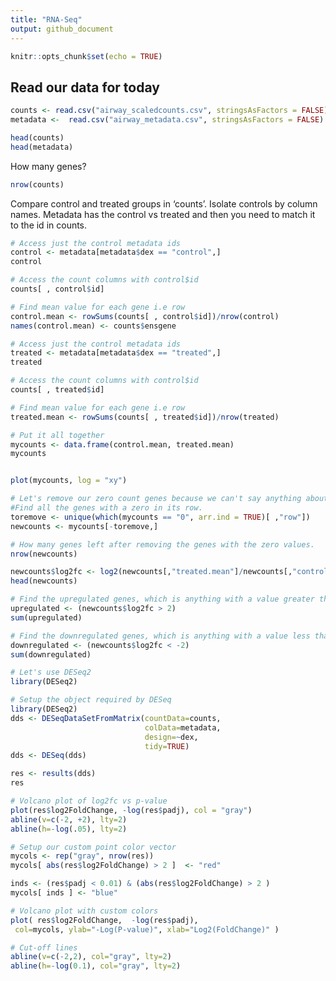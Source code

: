 ```yaml
---
title: "RNA-Seq"
output: github_document
---
```


```r
knitr::opts_chunk$set(echo = TRUE)
```

## Read our data for today

```r
counts <- read.csv("airway_scaledcounts.csv", stringsAsFactors = FALSE)
metadata <-  read.csv("airway_metadata.csv", stringsAsFactors = FALSE)
```

```r
head(counts)
head(metadata)
```

How many genes?

```r
nrow(counts)
```

Compare control and treated groups in 'counts'.
Isolate controls by column names. Metadata has the control vs treated and then you need to match it to
the id in counts.

```r
# Access just the control metadata ids
control <- metadata[metadata$dex == "control",]
control
```

```r
# Access the count columns with control$id
counts[ , control$id]
```

```r
# Find mean value for each gene i.e row
control.mean <- rowSums(counts[ , control$id])/nrow(control)
names(control.mean) <- counts$ensgene
```

```r
# Access just the control metadata ids
treated <- metadata[metadata$dex == "treated",]
treated
```

```r
# Access the count columns with control$id
counts[ , treated$id]
```

```r
# Find mean value for each gene i.e row
treated.mean <- rowSums(counts[ , treated$id])/nrow(treated)
```

```r
# Put it all together
mycounts <- data.frame(control.mean, treated.mean)
mycounts
```

```r
```


```r
plot(mycounts, log = "xy")
```

```r
# Let's remove our zero count genes because we can't say anything about this from this data set.
#Find all the genes with a zero in its row.
toremove <- unique(which(mycounts == "0", arr.ind = TRUE)[ ,"row"])
newcounts <- mycounts[-toremove,]
```

```r
# How many genes left after removing the genes with the zero values.
nrow(newcounts)
```

```r
newcounts$log2fc <- log2(newcounts[,"treated.mean"]/newcounts[,"control.mean"])
head(newcounts)
```

```r
# Find the upregulated genes, which is anything with a value greater than 2.
upregulated <- (newcounts$log2fc > 2)
sum(upregulated)
```
```r
# Find the downregulated genes, which is anything with a value less than 2.
downregulated <- (newcounts$log2fc < -2)
sum(downregulated)
```

```r
# Let's use DESeq2
library(DESeq2)
```

```r
# Setup the object required by DESeq
library(DESeq2)
dds <- DESeqDataSetFromMatrix(countData=counts, 
                              colData=metadata, 
                              design=~dex, 
                              tidy=TRUE)
dds <- DESeq(dds)
```

```r
res <- results(dds)
res
```

```r
# Volcano plot of log2fc vs p-value
plot(res$log2FoldChange, -log(res$padj), col = "gray")
abline(v=c(-2, +2), lty=2)
abline(h=-log(.05), lty=2)

```

```r
# Setup our custom point color vector 
mycols <- rep("gray", nrow(res))
mycols[ abs(res$log2FoldChange) > 2 ]  <- "red" 

inds <- (res$padj < 0.01) & (abs(res$log2FoldChange) > 2 )
mycols[ inds ] <- "blue"

# Volcano plot with custom colors 
plot( res$log2FoldChange,  -log(res$padj), 
 col=mycols, ylab="-Log(P-value)", xlab="Log2(FoldChange)" )

# Cut-off lines
abline(v=c(-2,2), col="gray", lty=2)
abline(h=-log(0.1), col="gray", lty=2)
```

